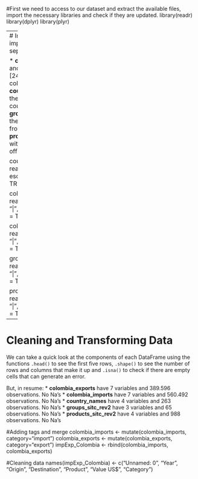 #First we need to access to our dataset and extract the available files, import the necessary libraries and check if they are updated. 
library(readr)
library(dplyr)
library(plyr)

---
# Importing Data
#Now we can import the five available files separated by "|" but in csv format:


*   **colombia_exports.csv** [16.7MB] and **colombia_imports.csv** [24.1MB]: with historical data from colombian international market
*   **country_names.csv** [6.5kB]: with the list of official abbreviation of the countries in the study
*   **groups_sitc_rev2.csv** [2.8kB]: with the category groups of products from the SITC
*   **products_sitc_rev2.csv** [39.4kB]: with detailed products and the official ID from the SITC

country_names <- read_delim("country_names.csv", 
                            "|", escape_double = FALSE, trim_ws = TRUE)

colombia_imports <- read_delim("colombia_imports.csv", 
                            "|", escape_double = FALSE, trim_ws = TRUE)

colombia_exports <- read_delim("colombia_exports.csv", 
                            "|", escape_double = FALSE, trim_ws = TRUE)

groups_sitc_rev2 <- read_delim("groups_sitc_rev2.csv", 
                               "|", escape_double = FALSE, trim_ws = TRUE)

products_sitc_rev2 <- read_delim("products_sitc_rev2.csv", 
                               "|", escape_double = FALSE, trim_ws = TRUE)

---
# Cleaning and Transforming Data
We can take a quick look at the components of each DataFrame using the functions `.head()` to see the first five rows, `.shape()` to see the number of rows and columns that make it up and `.isna()` to check if there are empty cells that can generate an error. 

But, in resume:
*   **colombia_exports** have 7 variables and 389.596 observations. No Na's
*   **colombia_imports** have 7 variables and 560.492 observations. No Na's
*   **country_names** have 4 variables and 263 observations. No Na's
*   **groups_sitc_rev2** have 3 variables and 65 observations. No Na's
*   **products_sitc_rev2** have 4 variables and 988 observations. No Na's

#Adding tags and merge
colombia_imports <- mutate(colombia_imports, category="import")
colombia_exports <- mutate(colombia_exports, category="export")
impExp_Colombia <- rbind(colombia_imports, colombia_exports) 

#Cleaning data
names(impExp_Colombia) <- c("Unnamed: 0", "Year", "Origin", "Destination", "Product", "Value US$", "Category")
